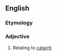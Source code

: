 ==English==

===Etymology===
{{suffix|en|catarrh|al}}

===Adjective===
{{en-adj}}
{{wikipedia}}

# Relating to [[catarrh]]